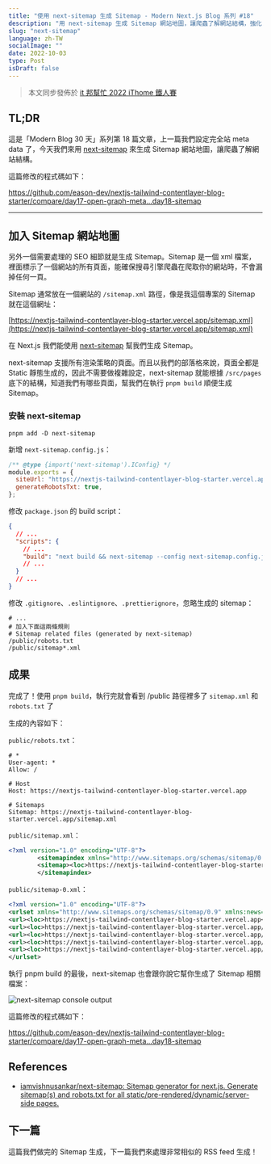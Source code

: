 ```yaml
---
title: "使用 next-sitemap 生成 Sitemap - Modern Next.js Blog 系列 #18"
description: "用 next-sitemap 生成 Sitemap 網站地圖，讓爬蟲了解網站結構，強化 SEO"
slug: "next-sitemap"
language: zh-TW
socialImage: ""
date: 2022-10-03
type: Post
isDraft: false
---
```


> 本文同步發佈於 [it 邦幫忙 2022 iThome 鐵人賽](https://ithelp.ithome.com.tw/articles/10303553)

## TL;DR

這是「Modern Blog 30 天」系列第 18 篇文章，上一篇我們設定完全站 meta data 了，今天我們來用 [next-sitemap](https://github.com/iamvishnusankar/next-sitemap) 來生成 Sitemap 網站地圖，讓爬蟲了解網站結構。

這篇修改的程式碼如下：

https://github.com/eason-dev/nextjs-tailwind-contentlayer-blog-starter/compare/day17-open-graph-meta...day18-sitemap

---

## 加入 Sitemap 網站地圖

另外一個需要處理的 SEO 細節就是生成 Sitemap。Sitemap 是一個 xml 檔案，裡面標示了一個網站的所有頁面，能確保搜尋引擎爬蟲在爬取你的網站時，不會漏掉任何一頁。

Sitemap 通常放在一個網站的 `/sitemap.xml` 路徑，像是我這個專案的 Sitemap 就在這個網址：

[https://nextjs-tailwind-contentlayer-blog-starter.vercel.app/sitemap.xml](https://nextjs-tailwind-contentlayer-blog-starter.vercel.app/sitemap.xml)

在 Next.js 我們能使用 [next-sitemap](https://github.com/iamvishnusankar/next-sitemap) 幫我們生成 Sitemap。

next-sitemap 支援所有渲染策略的頁面。而且以我們的部落格來說，頁面全都是 Static 靜態生成的，因此不需要做複雜設定，next-sitemap 就能根據 `/src/pages` 底下的結構，知道我們有哪些頁面，幫我們在執行 `pnpm build` 順便生成 Sitemap。

### 安裝 next-sitemap

```shell
pnpm add -D next-sitemap
```

新增 `next-sitemap.config.js`：

```js
/** @type {import('next-sitemap').IConfig} */
module.exports = {
  siteUrl: "https://nextjs-tailwind-contentlayer-blog-starter.vercel.app",
  generateRobotsTxt: true,
};
```

修改 `package.json` 的 build script：

```json
{
  // ...
  "scripts": {
    // ...
    "build": "next build && next-sitemap --config next-sitemap.config.js"
    // ...
  }
  // ...
}
```

修改 `.gitignore`、`.eslintignore`、`.prettierignore`，忽略生成的 sitemap：

```
# ...
# 加入下面這兩條規則
# Sitemap related files (generated by next-sitemap)
/public/robots.txt
/public/sitemap*.xml
```

## 成果

完成了！使用 `pnpm build`，執行完就會看到 /public 路徑裡多了 `sitemap.xml` 和 `robots.txt` 了

生成的內容如下：

`public/robots.txt`：

```
# *
User-agent: *
Allow: /

# Host
Host: https://nextjs-tailwind-contentlayer-blog-starter.vercel.app

# Sitemaps
Sitemap: https://nextjs-tailwind-contentlayer-blog-starter.vercel.app/sitemap.xml
```

`public/sitemap.xml`：

```xml
<?xml version="1.0" encoding="UTF-8"?>
        <sitemapindex xmlns="http://www.sitemaps.org/schemas/sitemap/0.9">
        <sitemap><loc>https://nextjs-tailwind-contentlayer-blog-starter.vercel.app/sitemap-0.xml</loc></sitemap>
        </sitemapindex>
```

`public/sitemap-0.xml`：

```xml
<?xml version="1.0" encoding="UTF-8"?>
<urlset xmlns="http://www.sitemaps.org/schemas/sitemap/0.9" xmlns:news="http://www.google.com/schemas/sitemap-news/0.9" xmlns:xhtml="http://www.w3.org/1999/xhtml" xmlns:mobile="http://www.google.com/schemas/sitemap-mobile/1.0" xmlns:image="http://www.google.com/schemas/sitemap-image/1.1" xmlns:video="http://www.google.com/schemas/sitemap-video/1.1">
<url><loc>https://nextjs-tailwind-contentlayer-blog-starter.vercel.app</loc><lastmod>2022-10-03T14:34:13.703Z</lastmod><changefreq>daily</changefreq><priority>0.7</priority></url>
<url><loc>https://nextjs-tailwind-contentlayer-blog-starter.vercel.app/posts/post-with-images</loc><lastmod>2022-10-03T14:34:13.703Z</lastmod><changefreq>daily</changefreq><priority>0.7</priority></url>
<url><loc>https://nextjs-tailwind-contentlayer-blog-starter.vercel.app/posts/post-with-code</loc><lastmod>2022-10-03T14:34:13.703Z</lastmod><changefreq>daily</changefreq><priority>0.7</priority></url>
<url><loc>https://nextjs-tailwind-contentlayer-blog-starter.vercel.app/posts/markdown-demo</loc><lastmod>2022-10-03T14:34:13.703Z</lastmod><changefreq>daily</changefreq><priority>0.7</priority></url>
<url><loc>https://nextjs-tailwind-contentlayer-blog-starter.vercel.app/posts/sample-post</loc><lastmod>2022-10-03T14:34:13.703Z</lastmod><changefreq>daily</changefreq><priority>0.7</priority></url>
</urlset>
```

執行 pnpm build 的最後，next-sitemap 也會跟你說它幫你生成了 Sitemap 相關檔案：

![next-sitemap console output](https://i.imgur.com/kXHcQEa.jpg)

這篇修改的程式碼如下：

https://github.com/eason-dev/nextjs-tailwind-contentlayer-blog-starter/compare/day17-open-graph-meta...day18-sitemap

## References

- [iamvishnusankar/next-sitemap: Sitemap generator for next.js. Generate sitemap(s) and robots.txt for all static/pre-rendered/dynamic/server-side pages.](https://github.com/iamvishnusankar/next-sitemap)

## 下一篇

這篇我們做完的 Sitemap 生成，下一篇我們來處理非常相似的 RSS feed 生成！
